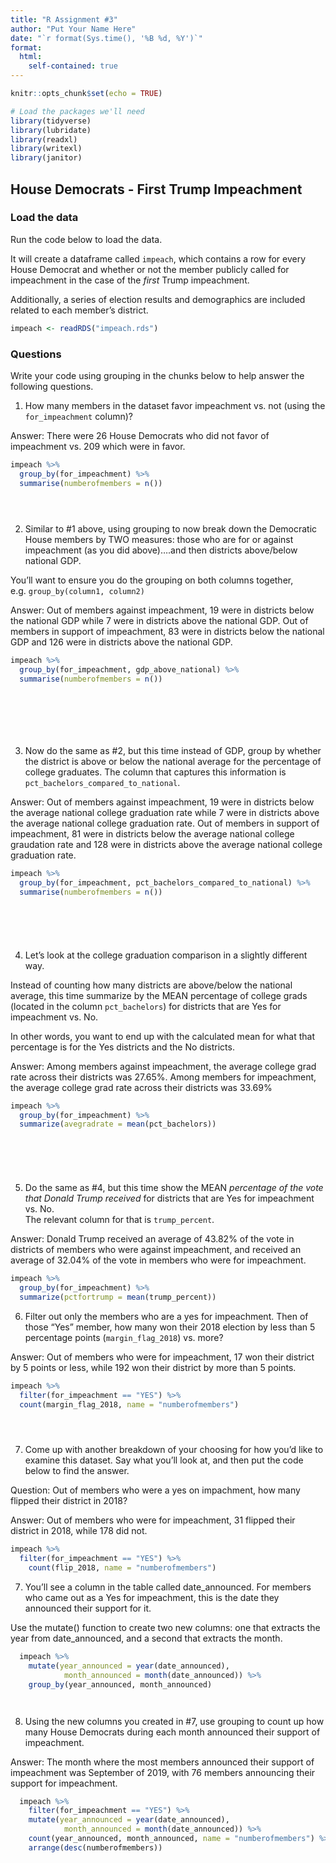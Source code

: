 ```yaml
---
title: "R Assignment #3"
author: "Put Your Name Here"
date: "`r format(Sys.time(), '%B %d, %Y')`"
format:
  html:
    self-contained: true
---
```


```r
knitr::opts_chunk$set(echo = TRUE)

# Load the packages we'll need
library(tidyverse)
library(lubridate)
library(readxl)
library(writexl)
library(janitor)

```

## House Democrats - First Trump Impeachment

### Load the data

Run the code below to load the data.

It will create a dataframe called `impeach`, which contains a row for every House Democrat and whether or not the member publicly called for impeachment in the case of the *first* Trump impeachment.

Additionally, a series of election results and demographics are included related to each member's district.

```r

impeach <- readRDS("impeach.rds")


```

### Questions

Write your code using grouping in the chunks below to help answer the following questions.

1)  How many members in the dataset favor impeachment vs. not (using the `for_impeachment` column)?

Answer: There were 26 House Democrats who did not favor of impeachment vs. 209 which were in favor.
```r

impeach %>% 
  group_by(for_impeachment) %>% 
  summarise(numberofmembers = n())
  




```

2)  Similar to #1 above, using grouping to now break down the Democratic House members by TWO measures: those who are for or against impeachment (as you did above)....and then districts above/below national GDP.  
  
You'll want to ensure you do the grouping on both columns together, e.g. `group_by(column1, column2)`

Answer: Out of members against impeachment, 19 were in districts below the national GDP while 7 were in districts above the national GDP. Out of members in support of impeachment, 83 were in districts below the national GDP and 126 were in districts above the national GDP.

```r

impeach %>% 
  group_by(for_impeachment, gdp_above_national) %>% 
  summarise(numberofmembers = n())








```

3)  Now do the same as #2, but this time instead of GDP, group by whether the district is above or below the national average for the percentage of college graduates. The column that captures this information is `pct_bachelors_compared_to_national`.

Answer: Out of members against impeachment, 19 were in districts below the average national college graduation rate while 7 were in districts above the average national college graduation rate. Out of members in support of impeachment, 81 were in districts below the average national college graudation rate and 128 were in districts above the average national college graduation rate.

```r

impeach %>% 
  group_by(for_impeachment, pct_bachelors_compared_to_national) %>% 
  summarise(numberofmembers = n())







```

4)  Let's look at the college graduation comparison in a slightly different way.  
  
Instead of counting how many districts are above/below the national average, this time summarize by the MEAN percentage of college grads (located in the column `pct_bachelors`) for districts that are Yes for impeachment vs. No.  
  
In other words, you want to end up with the calculated mean for what that percentage is for the Yes districts and the No districts.

Answer: Among members against impeachment, the average college grad rate across their districts was 27.65%. Among members for impeachment, the average college grad rate across their districts was 33.69%

```r

impeach %>% 
  group_by(for_impeachment) %>% 
  summarize(avegradrate = mean(pct_bachelors))
  






```

5)  Do the same as #4, but this time show the MEAN *percentage of the vote that Donald Trump received* for districts that are Yes for impeachment vs. No.  
The relevant column for that is `trump_percent`.

Answer: Donald Trump received an average of 43.82% of the vote in districts of members who were against impeachment, and received an average of 32.04% of the vote in members who were for impeachment. 
```r

impeach %>% 
  group_by(for_impeachment) %>% 
  summarize(pctfortrump = mean(trump_percent))


```

6)  Filter out only the members who are a yes for impeachment. Then of those "Yes" member, how many won their 2018 election by less than 5 percentage points (`margin_flag_2018`) vs. more?

Answer: Out of members who were for impeachment, 17 won their district by 5 points or less, while 192 won their district by more than 5 points.
```r

impeach %>% 
  filter(for_impeachment == "YES") %>% 
  count(margin_flag_2018, name = "numberofmembers")





```

7)  Come up with another breakdown of your choosing for how you'd like to examine this dataset. Say what you'll look at, and then put the code below to find the answer.

Question: Out of members who were a yes on impachment, how many flipped their district in 2018?

Answer: Out of members who were for impeachment, 31 flipped their district in 2018, while 178 did not.
```r
impeach %>% 
  filter(for_impeachment == "YES") %>% 
    count(flip_2018, name = "numberofmembers")


```

7)  You'll see a column in the table called date_announced. For members who came out as a Yes for impeachment, this is the date they announced their support for it.  
  
Use the mutate() function to create two new columns: one that extracts the year from date_announced, and a second that extracts the month.

```r

  impeach %>% 
    mutate(year_announced = year(date_announced),
            month_announced = month(date_announced)) %>% 
    group_by(year_announced, month_announced)




```

8) Using the new columns you created in #7, use grouping to count up how many House Democrats during each month announced their support of impeachment.

Answer: The month where the most members announced their support of impeachment was September of 2019, with 76 members announcing their support for impeachment.
```r

  impeach %>% 
    filter(for_impeachment == "YES") %>% 
    mutate(year_announced = year(date_announced),
            month_announced = month(date_announced)) %>% 
    count(year_announced, month_announced, name = "numberofmembers") %>% 
    arrange(desc(numberofmembers))
  







```



